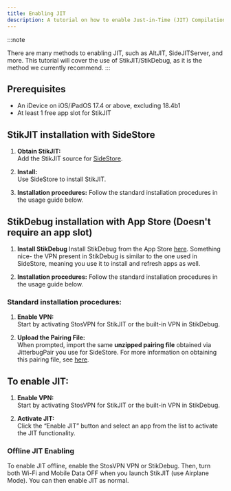 ```yaml
---
title: Enabling JIT
description: A tutorial on how to enable Just-in-Time (JIT) Compilation for apps that require it.
---
```


:::note

There are many methods to enabling JIT, such as AltJIT, SideJITServer, and more. This tutorial will cover the use of StikJIT/StikDebug, as it is the method we currently recommend.
:::

## Prerequisites
* An iDevice on iOS/iPadOS 17.4 or above, excluding 18.4b1
* At least 1 free app slot for StikJIT

## StikJIT installation with SideStore
   
1. **Obtain StikJIT:**  
   Add the StikJIT source for [SideStore](sidestore://source?url=https://raw.githubusercontent.com/StephenDev0/StikJIT/refs/heads/main/repo.json).

2. **Install:**  
   Use SideStore to install StikJIT.

3. **Installation procedures:**
   Follow the standard installation procedures in the usage guide below.

## StikDebug installation with App Store (Doesn't require an app slot)

1. **Install StikDebug**
   Install StikDebug from the App Store [here](https://apps.apple.com/us/app/stikdebug/id6744045754). Something nice- the VPN present in StikDebug is similar to the one used in SideStore, meaning you use it to install and refresh apps as well.

2. **Installation procedures:**
   Follow the standard installation procedures in the usage guide below.

### Standard installation procedures:

1. **Enable VPN:**  
   Start by activating StosVPN for StikJIT or the built-in VPN in StikDebug.

2. **Upload the Pairing File:**  
   When prompted, import the same **unzipped pairing file** obtained via JitterbugPair you use for SideStore. For more information on obtaining this pairing file, see [here](installation/pairing-file).

## To enable JIT:

1. **Enable VPN:**  
   Start by activating StosVPN for StikJIT or the built-in VPN in StikDebug.
   
2. **Activate JIT:**  
   Click the “Enable JIT” button and select an app from the list to activate the JIT functionality.

### Offline JIT Enabling
To enable JIT offline, enable the StosVPN VPN or StikDebug. Then, turn both Wi-Fi and Mobile Data OFF when you launch StikJIT (use Airplane Mode). You can then enable JIT as normal.
